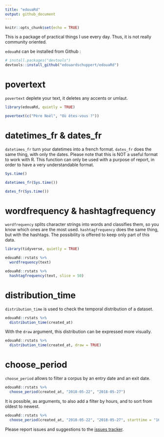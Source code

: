 ```yaml
---
title: "edouaRd"
output: github_document
---
```


```r
knitr::opts_chunk$set(echo = TRUE)
```

This is a package of practical things I use every day. Thus, it is not really community oriented.

`edouaRd` can be installed from Github :

```r
# install.packages("devtools")
devtools::install_github("edouardschuppert/edouaRd")
```

# povertext

`povertext` deplete your text, it deletes any accents or umlaut.

```r
library(edouaRd, quietly = TRUE)

povertext(c("Père Noël", "Où êtes-vous ?"))

```

# datetimes_fr & dates_fr

`datetimes_fr` turn your datetimes into a french format. `dates_fr` does the same thing, with only the dates. Please note that this is NOT a useful format to work with R. This function can only be used with a purpose of report, in order to have a very understandable format.

```r
Sys.time()

datetimes_fr(Sys.time())

dates_fr(Sys.time())

```

# wordfrequency & hashtagfrequency

`wordfrequency` splits character strings into words and classifies them, so you know which ones are the most used. `hashtagfrequency` does the same thing, but with the hashtags. The possibility is offered to keep only part of this data.

```r
library(tidyverse, quietly = TRUE)

edouaRd::rstats %>% 
  wordfrequency(text)

edouaRd::rstats %>% 
  hashtagfrequency(text, slice = 50)
```

# distribution_time

`distribution_time` is used to check the temporal distribution of a dataset.

```r
edouaRd::rstats %>% 
  distribution_time(created_at)
```

With the `draw` argument, this distribution can be expressed more visually.

```r
edouaRd::rstats %>% 
  distribution_time(created_at, draw = TRUE)
```

# choose_period

`choose_period` allows to filter a corpus by an entry date and an exit date.

```r
edouaRd::rstats %>% 
  choose_period(created_at, "2018-05-22", "2018-05-27")
```

It is possible, as arguments, to also add a filter by hours, and to sort from oldest to newest.

```r
edouaRd::rstats %>% 
  choose_period(created_at, "2018-05-22", "2018-05-27", starttime = "16:00:00", endtime = "12:00:00", sort = TRUE)
```

Please report issues and suggestions to the [issues tracker](https://github.com/edouardschuppert/edouaRd/issues).
